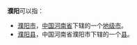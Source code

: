 '''濮阳'''可以指：
* [[濮阳市|濮阳市]]，[[中国|中国]][[河南省|河南省]]下辖的一个[[地级市|地级市]]。
* [[濮阳县|濮阳县]]，中国河南省濮阳市下辖的一个[[县|县]]。
{{disambig|P|cat=二字地名消歧義}}